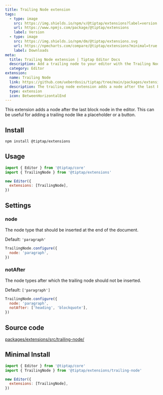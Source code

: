 ```yaml
---
title: Trailing Node extension
tags:
  - type: image
    src: https://img.shields.io/npm/v/@tiptap/extensions?label=version
    url: https://www.npmjs.com/package/@tiptap/extensions
    label: Version
  - type: image
    src: https://img.shields.io/npm/dm/@tiptap/extensions.svg
    url: https://npmcharts.com/compare/@tiptap/extensions?minimal=true
    label: Downloads
meta:
  title: Trailing Node extension | Tiptap Editor Docs
  description: Add a trailing node to your editor with the Trailing Node extension in Tiptap. Learn more in our documentation.
  category: Editor
extension:
  name: Trailing Node
  link: https://github.com/ueberdosis/tiptap/tree/main/packages/extensions
  description: The trailing node extension adds a node after the last block node in the editor.
  type: extension
  icon: BetweenHorizontalEnd
---
```



This extension adds a node after the last block node in the editor. This can be useful for adding a trailing node like a placeholder or a button.

<CodeDemo path="/Extensions/TrailingNode" />

## Install

```bash
npm install @tiptap/extensions
```

## Usage

```js
import { Editor } from '@tiptap/core'
import { TrailingNode } from '@tiptap/extensions'

new Editor({
  extensions: [TrailingNode],
})
```

## Settings

### node

The node type that should be inserted at the end of the document.

Default: `'paragraph'`

```js
TrailingNode.configure({
  node: 'paragraph',
})
```

### notAfter

The node types after which the trailing node should not be inserted.

Default: `['paragraph']`

```js
TrailingNode.configure({
  node: 'paragraph',
  notAfter: ['heading', 'blockquote'],
})
```

## Source code

[packages/extensions/src/trailing-node/](https://github.com/ueberdosis/tiptap/blob/main/packages/extensions/src/trailing-node/)

## Minimal Install

```js
import { Editor } from '@tiptap/core'
import { TrailingNode } from '@tiptap/extensions/trailing-node'

new Editor({
  extensions: [TrailingNode],
})
```
